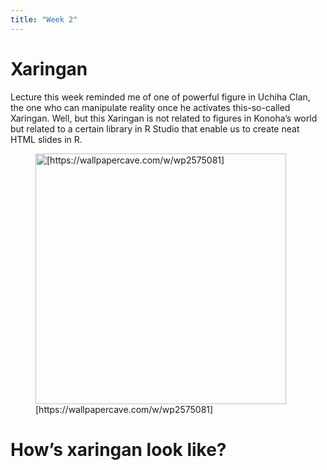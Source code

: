 ```yaml
---
title: "Week 2"
---
```


# Xaringan

Lecture this week reminded me of one of powerful figure in Uchiha Clan, the one who can manipulate reality once he activates this-so-called Xaringan. Well, but this Xaringan is not related to figures in Konoha's world but related to a certain library in R Studio that enable us to create neat HTML slides in R.

![\[https://wallpapercave.com/w/wp2575081\]](images/wp2575081-itachi-sharingan-wallpaper.jpg){width="401"}

# How's xaringan look like?
